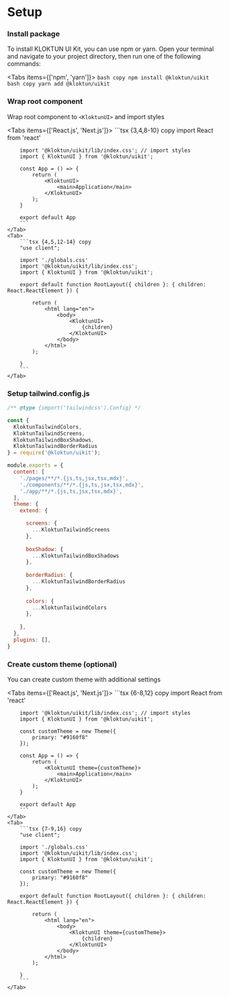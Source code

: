 
# Setup

<Steps>
 
### Install package

To install KLOKTUN UI Kit, you can use npm or yarn. Open your terminal and navigate to your project directory, then run one of the following commands:

<Tabs items={['npm', 'yarn']}>
    <Tab>
        ```bash copy
        npm install @kloktun/uikit
        ```
    </Tab>
    <Tab>
        ```bash copy
        yarn add @kloktun/uikit
        ```
    </Tab>
</Tabs>

### Wrap root component
 
Wrap root component to `<KloktunUI>` and import styles

<Tabs items={['React.js', 'Next.js']}>
    <Tab>
        ```tsx {3,4,8-10} copy
        import React from 'react'

        import '@kloktun/uikit/lib/index.css'; // import styles
        import { KloktunUI } from '@kloktun/uikit';

        const App = () => {
            return (
                <KloktunUI>
                    <main>Application</main>
                </KloktunUI>
            );
        }

        export default App
        ``` 
    </Tab>
    <Tab>
        ```tsx {4,5,12-14} copy
        "use client";

        import './globals.css'
        import '@kloktun/uikit/lib/index.css';
        import { KloktunUI } from '@kloktun/uikit';

        export default function RootLayout({ children }: { children: React.ReactElement }) {

            return (
                <html lang="en">
                    <body>
                        <KloktunUI>
                            {children}
                        </KloktunUI> 
                    </body>
                </html>
            );

        }
        ``` 
    </Tab>

</Tabs>


### Setup tailwind.config.js

```js {3-8,20,24,28,32} copy
/** @type {import('tailwindcss').Config} */

const {
  KloktunTailwindColors,
  KloktunTailwindScreens,
  KloktunTailwindBoxShadows,
  KloktunTailwindBorderRadius 
} = require('@kloktun/uikit');

module.exports = {
  content: [
    './pages/**/*.{js,ts,jsx,tsx,mdx}',
    './components/**/*.{js,ts,jsx,tsx,mdx}',
    './app/**/*.{js,ts,jsx,tsx,mdx}',
  ],
  theme: {
    extend: {

      screens: {
        ...KloktunTailwindScreens
      },
 
      boxShadow: {
        ...KloktunTailwindBoxShadows
      },
 
      borderRadius: {
        ...KloktunTailwindBorderRadius
      },
 
      colors: {
        ...KloktunTailwindColors
      },
      
    },
  },
  plugins: [],
}
```

### Create custom theme (optional)

You can create custom theme with additional settings

<Tabs items={['React.js', 'Next.js']}>
    <Tab>
        ```tsx {6-8,12} copy
        import React from 'react'

        import '@kloktun/uikit/lib/index.css'; // import styles
        import { KloktunUI } from '@kloktun/uikit';

        const customTheme = new Theme({
            primary: "#9160f8"
        });

        const App = () => {
            return (
                <KloktunUI theme={customTheme}>
                    <main>Application</main>
                </KloktunUI>
            );
        }

        export default App
        ``` 
    </Tab>
    <Tab>
        ```tsx {7-9,16} copy
        "use client";

        import './globals.css'
        import '@kloktun/uikit/lib/index.css';
        import { KloktunUI } from '@kloktun/uikit';

        const customTheme = new Theme({
            primary: "#9160f8"
        });

        export default function RootLayout({ children }: { children: React.ReactElement }) {

            return (
                <html lang="en">
                    <body>
                        <KloktunUI theme={customTheme}>
                            {children}
                        </KloktunUI> 
                    </body>
                </html>
            );

        }
        ``` 
    </Tab>

</Tabs>

</Steps>